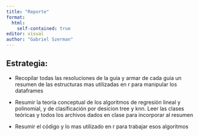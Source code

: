 ```yaml
---
title: "Reporte"
format: 
  html:
    self-contained: true
editor: visual
author: "Gabriel Szerman"
---
```


## Estrategia:

-   Recopilar todas las resoluciones de la guia y armar de cada guia un resumen de las estructuras mas utilizadas en r para manipular los dataframes

-   Resumir la teoría conceptual de los algoritmos de regresión lineal y polinomial, y de clasificación por desicion tree y knn. Leer las clases teóricas y todos los archivos dados en clase para incorporar al resumen

-   Resumir el código y lo mas utilizado en r para trabajar esos algoritmos
